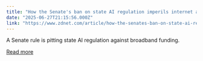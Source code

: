 ```yaml
---
title: "How the Senate's ban on state AI regulation imperils internet access"
date: "2025-06-27T21:15:56.000Z"
link: "https://www.zdnet.com/article/how-the-senates-ban-on-state-ai-regulation-imperils-internet-access/"
---
```


A Senate rule is pitting state AI regulation against broadband funding.

[Read more](https://www.zdnet.com/article/how-the-senates-ban-on-state-ai-regulation-imperils-internet-access/)
